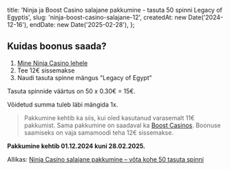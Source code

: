 
  title: 'Ninja ja Boost Casino salajane pakkumine - tasuta 50 spinni Legacy of Egyptis',
  slug: 'ninja-boost-casino-salajane-12',
  createdAt: new Date('2024-12-16'),
  endDate: new Date('2025-02-28'),
};

<ArticleHeader image={headerImage} title={metadata.title} />

<BonusValid date={metadata.endDate} />

## Kuidas boonus saada?

1. [Mine Ninja Casino lehele](https://www.ninjacasino.com/ee)
2. Tee 12€ sissemakse
3. Naudi tasuta spinne mängus "Legacy of Egypt"

Tasuta spinnide väärtus on 50 x 0.30€ = 15€.

Võidetud summa tuleb läbi mängida 1x.

> Pakkumine kehtib ka siis, kui oled kasutanud varasemalt 11€ pakkumist.
> Sama pakkumine on saadaval ka [Boost Casinos](https://www.boostcasino.com/ee). Boonuse saamiseks on vaja samamoodi teha 12€ sissemakse.

**Pakkumine kehtib 01.12.2024 kuni 28.02.2025.**

Allikas: [Ninja Casino salajane pakkumine – võta kohe 50 tasuta spinni](https://tasutakasiino.com/ninja-casino-salajane-pakkumine/)

<MarkBonusUsedButton slug={metadata.slug} />
